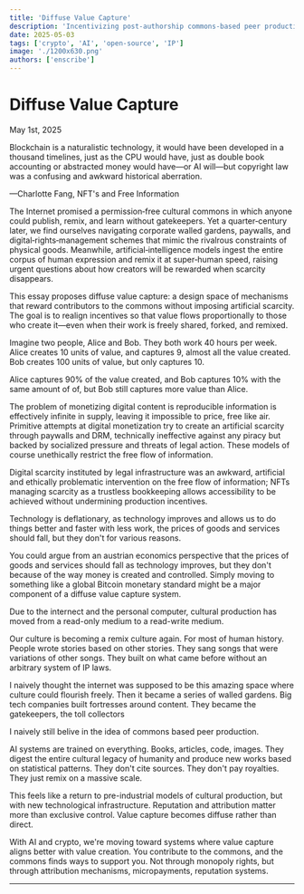 ```yaml
---
title: 'Diffuse Value Capture'
description: 'Incentivizing post-authorship commons-based peer production.'
date: 2025-05-03
tags: ['crypto', 'AI', 'open-source', 'IP']
image: './1200x630.png'
authors: ['enscribe']
---
```

# Diffuse Value Capture

<span class="text-muted-foreground">May 1st, 2025</span>

<div class="pl-6 my-8 [&>*]:text-muted-foreground">
<p>Blockchain is a naturalistic technology, it would have been developed in a thousand timelines, just as the CPU would have, just as double book accounting or abstracted money would have—or AI will—but copyright law was a confusing and awkward historical aberration.</p>

<p>—Charlotte Fang, NFT's and Free Information</p>
</div>

The Internet promised a permission‑free cultural commons in which anyone could publish, remix, and learn without gatekeepers. Yet a quarter‑century later, we find ourselves navigating corporate walled gardens, paywalls, and digital‑rights‑management schemes that mimic the rivalrous constraints of physical goods. Meanwhile, artificial‑intelligence models ingest the entire corpus of human expression and remix it at super‑human speed, raising urgent questions about how creators will be rewarded when scarcity disappears.

This essay proposes diffuse value capture: a design space of mechanisms that reward contributors to the commons without imposing artificial scarcity. The goal is to realign incentives so that value flows proportionally to those who create it—even when their work is freely shared, forked, and remixed.

Imagine two people, Alice and Bob. They both work 40 hours per week. Alice creates 10 units of value, and captures 9, almost all the value created. Bob creates 100 units of value, but only captures 10.

Alice captures 90% of the value created, and Bob captures 10% with the same amount of of, but Bob still captures more value than Alice.

The problem of monetizing digital content is reproducible information is effectively infinite in supply, leaving it impossible to price, free like air. Primitive attempts at digital monetization try to create an artificial scarcity through paywalls and DRM, technically ineffective against any piracy but backed by socialized pressure and threats of legal action. These models of course unethically restrict the free flow of information.

Digital scarcity instituted by legal infrastructure was an awkward, artificial and ethically problematic intervention on the free flow of information; NFTs managing scarcity as a trustless bookkeeping allows accessibility to be achieved without undermining production incentives.

Technology is deflationary, as technology improves and allows us to do things better and faster with less work, the prices of goods and services should fall, but they don't for various reasons.

You could argue from an austrian economics perspective that the prices of goods and services should fall as technology improves, but they don't because of the way money is created and controlled. Simply moving to something like a global Bitcoin monetary standard might be a major component of a diffuse value capture system.


Due to the internect and the personal computer, cultural production has moved from a read-only medium to a read-write medium.

Our culture is becoming a remix culture again. For most of human history. People wrote stories based on other stories. They sang songs that were variations of other songs. They built on what came before without an arbitrary system of IP laws.

I naively thought the internet was supposed to be this amazing space where culture could flourish freely. Then it became a series of walled gardens. Big tech companies built fortresses around content. They became the gatekeepers, the toll collectors

I naively still belive in the idea of commons based peer production.

AI systems are trained on everything. Books, articles, code, images. They digest the entire cultural legacy of humanity and produce new works based on statistical patterns. They don't cite sources. They don't pay royalties. They just remix on a massive scale.

This feels like a return to pre-industrial models of cultural production, but with new technological infrastructure. Reputation and attribution matter more than exclusive control. Value capture becomes diffuse rather than direct.

With AI and crypto, we're moving toward systems where value capture aligns better with value creation. You contribute to the commons, and the commons finds ways to support you. Not through monopoly rights, but through attribution mechanisms, micropayments, reputation systems.

---
